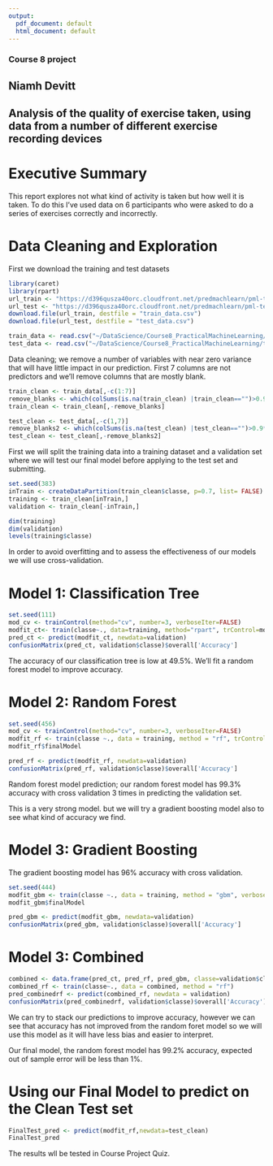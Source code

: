 ```yaml
---
output:
  pdf_document: default
  html_document: default
---
```

### Course 8 project
## Niamh Devitt

## Analysis of the quality of exercise taken, using data from a number of different exercise recording devices

# Executive Summary 
This report explores not what kind of activity is taken but how well it is taken. To do this I've used data on 6 participants who were asked to do a series of exercises correctly and incorrectly.


# Data Cleaning and Exploration

First we download the training and test datasets
```r
library(caret)
library(rpart)
url_train <- "https://d396qusza40orc.cloudfront.net/predmachlearn/pml-training.csv"
url_test <- "https://d396qusza40orc.cloudfront.net/predmachlearn/pml-testing.csv"
download.file(url_train, destfile = "train_data.csv")
download.file(url_test, destfile = "test_data.csv")

train_data <- read.csv("~/DataScience/Course8_PracticalMachineLearning/train_data.csv")
test_data <- read.csv("~/DataScience/Course8_PracticalMachineLearning/test_data.csv")
```

Data cleaning; we remove a number of variables with near zero variance that will have little impact in our prediction. First 7 columns are not predictors and we'll remove columns that are mostly blank.

```r
train_clean <- train_data[,-c(1:7)]
remove_blanks <- which(colSums(is.na(train_clean) |train_clean=="")>0.9*dim(train_clean)[1]) 
train_clean <- train_clean[,-remove_blanks]

test_clean <- test_data[,-c(1,7)]
remove_blanks2 <- which(colSums(is.na(test_clean) |test_clean=="")>0.9*dim(test_clean)[1]) 
test_clean <- test_clean[,-remove_blanks2]
```

First we will split the training data into a training dataset and a validation set where we will test our final model before applying to the test set and submitting.

```r
set.seed(383)
inTrain <- createDataPartition(train_clean$classe, p=0.7, list= FALSE)
training <- train_clean[inTrain,]
validation <- train_clean[-inTrain,]

dim(training)
dim(validation)
levels(training$classe)
```


In order to avoid overfitting and to assess the effectiveness of our models we will use cross-validation. 

# Model 1: Classification Tree
```r
set.seed(111)
mod_cv <- trainControl(method="cv", number=3, verboseIter=FALSE)
modfit_ct<- train(classe~., data=training, method="rpart", trControl=mod_cv)
pred_ct <- predict(modfit_ct, newdata=validation)
confusionMatrix(pred_ct, validation$classe)$overall['Accuracy']

```
The accuracy of our classification tree is low at 49.5%. We'll fit a random forest model to improve accuracy.

# Model 2: Random Forest
```r
set.seed(456)
mod_cv <- trainControl(method="cv", number=3, verboseIter=FALSE)
modfit_rf <- train(classe ~., data = training, method = "rf", trControl = mod_cv)
modfit_rf$finalModel

pred_rf <- predict(modfit_rf, newdata=validation)
confusionMatrix(pred_rf, validation$classe)$overall['Accuracy']
```

Random forest model prediction; our random forest model has 99.3% accuracy with cross validation 3 times in predicting the validation set.

This is a very strong model.  but we will try a gradient boosting model also to see what kind of accuracy we find.

# Model 3: Gradient Boosting
The gradient boosting model has 96% accuracy with cross validation. 

```r
set.seed(444)
modfit_gbm <- train(classe ~., data = training, method = "gbm", verbose=FALSE, trControl = mod_cv)
modfit_gbm$finalModel

pred_gbm <- predict(modfit_gbm, newdata=validation)
confusionMatrix(pred_gbm, validation$classe)$overall['Accuracy']
```

# Model 3: Combined
```r
combined <- data.frame(pred_ct, pred_rf, pred_gbm, classe=validation$classe)
combined_rf <- train(classe~., data = combined, method = "rf")
pred_combinedrf <- predict(combined_rf, newdata = validation)
confusionMatrix(pred_combinedrf, validation$classe)$overall['Accuracy']
```
We can try to stack our predictions to improve accuracy, however we can see that accuracy has not improved from the random foret model so we will use this model as it will have less bias and easier to interpret.

Our final model, the random forest model has 99.2% accuracy, expected out of sample error will be less than 1%.

# Using our Final Model to predict on the Clean Test set
```r
FinalTest_pred <- predict(modfit_rf,newdata=test_clean)
FinalTest_pred
```
The results wll be tested in Course Project Quiz.